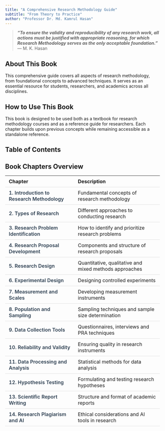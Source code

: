 ```yaml
---
title: "A Comprehensive Research Methodology Guide"
subtitle: "From Theory to Practice"
author: "Professor Dr. Md. Kamrul Hasan"
---
```


<script>
const password = "dv@1";
let entered = prompt("Enter your password for this course");
if (entered !== password) {
  window.location.href = "access-denied.html";
}
</script>


> ***"To ensure the validity and reproducibility of any research work, all actions must be justified with appropriate reasoning, for which Research Methodology serves as the only acceptable foundation."***  
> — M. K. Hasan

## About This Book

This comprehensive guide covers all aspects of research methodology, from foundational concepts to advanced techniques. It serves as an essential resource for students, researchers, and academics across all disciplines.

## How to Use This Book
This book is designed to be used both as a textbook for research methodology courses and as a reference guide for researchers. Each chapter builds upon previous concepts while remaining accessible as a standalone reference.


## Table of Contents
## Book Chapters Overview {.unnumbered}

```{=html}
<style>
  .toc-table {
    width: 100%;
    border-collapse: collapse;
    margin: 1em 0;
  }
  .toc-table td, .toc-table th {
    padding: 8px 12px;
    border-bottom: 1px solid #ddd;
    text-align: left;
  }
  .toc-table tr:hover {
    background-color: #f5f5f5;
  }
  .chapter-link {
    font-weight: 600;
    color: #2c3e50;
    text-decoration: none;
  }
  .chapter-link:hover {
    color: #1a5276;
    text-decoration: underline;
  }
</style>
```

<table class="toc-table">
  <thead>
    <tr>
      <th>Chapter</th>
      <th>Description</th>
    </tr>
  </thead>
  <tbody>
    <tr>
      <td><a href="01-introduction.qmd" class="chapter-link">1. Introduction to Research Methodology</a></td>
      <td>Fundamental concepts of research methodology</td>
    </tr>
    <tr>
      <td><a href="02-research-types.qmd" class="chapter-link">2. Types of Research</a></td>
      <td>Different approaches to conducting research</td>
    </tr>
    <tr>
      <td><a href="03-research-problem.qmd" class="chapter-link">3. Research Problem Identification</a></td>
      <td>How to identify and prioritize research problems</td>
    </tr>
    <tr>
      <td><a href="04-research-proposal.qmd" class="chapter-link">4. Research Proposal Development</a></td>
      <td>Components and structure of research proposals</td>
    </tr>
    <tr>
      <td><a href="05-research-design.qmd" class="chapter-link">5. Research Design</a></td>
      <td>Quantitative, qualitative and mixed methods approaches</td>
    </tr>
    <tr>
      <td><a href="06-experimental-design.qmd" class="chapter-link">6. Experimental Design</a></td>
      <td>Designing controlled experiments</td>
    </tr>
    <tr>
      <td><a href="07-measurement-scales.qmd" class="chapter-link">7. Measurement and Scales</a></td>
      <td>Developing measurement instruments</td>
    </tr>
    <tr>
      <td><a href="08-sampling.qmd" class="chapter-link">8. Population and Sampling</a></td>
      <td>Sampling techniques and sample size determination</td>
    </tr>
    <tr>
      <td><a href="09-data-collection.qmd" class="chapter-link">9. Data Collection Tools</a></td>
      <td>Questionnaires, interviews and PRA techniques</td>
    </tr>
    <tr>
      <td><a href="10-reliability-validity.qmd" class="chapter-link">10. Reliability and Validity</a></td>
      <td>Ensuring quality in research instruments</td>
    </tr>
    <tr>
      <td><a href="11-data-analysis.qmd" class="chapter-link">11. Data Processing and Analysis</a></td>
      <td>Statistical methods for data analysis</td>
    </tr>
    <tr>
      <td><a href="12-hypothesis-testing.qmd" class="chapter-link">12. Hypothesis Testing</a></td>
      <td>Formulating and testing research hypotheses</td>
    </tr>
    <tr>
      <td><a href="13-report-writing.qmd" class="chapter-link">13. Scientific Report Writing</a></td>
      <td>Structure and format of academic reports</td>
    </tr>
    <tr>
      <td><a href="14-plagiarism-ai.qmd" class="chapter-link">14. Research Plagiarism and AI</a></td>
      <td>Ethical considerations and AI tools in research</td>
    </tr>
  </tbody>
</table>